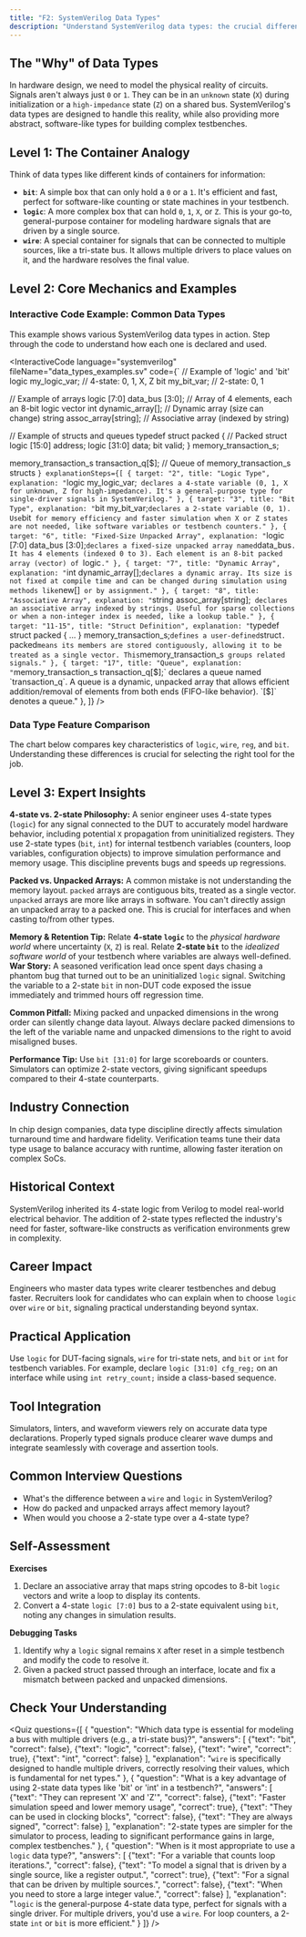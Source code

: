 ```yaml
---
title: "F2: SystemVerilog Data Types"
description: "Understand SystemVerilog data types: the crucial difference between 2-state (bit, int) and 4-state (logic, wire, reg) types, and their application in modeling hardware signals and building verification testbenches."
---
```



## The "Why" of Data Types

In hardware design, we need to model the physical reality of circuits. Signals aren't always just `0` or `1`. They can be in an `unknown` state (`X`) during initialization or a `high-impedance` state (`Z`) on a shared bus. SystemVerilog's data types are designed to handle this reality, while also providing more abstract, software-like types for building complex testbenches.

## Level 1: The Container Analogy

Think of data types like different kinds of containers for information:
- **`bit`**: A simple box that can only hold a `0` or a `1`. It's efficient and fast, perfect for software-like counting or state machines in your testbench.
- **`logic`**: A more complex box that can hold `0`, `1`, `X`, or `Z`. This is your go-to, general-purpose container for modeling hardware signals that are driven by a single source.
- **`wire`**: A special container for signals that can be connected to multiple sources, like a tri-state bus. It allows multiple drivers to place values on it, and the hardware resolves the final value.

## Level 2: Core Mechanics and Examples

### Interactive Code Example: Common Data Types

This example shows various SystemVerilog data types in action. Step through the code to understand how each one is declared and used.

<InteractiveCode
  language="systemverilog"
  fileName="data_types_examples.sv"
  code={`
// Example of 'logic' and 'bit'
logic my_logic_var; // 4-state: 0, 1, X, Z
bit   my_bit_var;   // 2-state: 0, 1

// Example of arrays
logic [7:0] data_bus [3:0]; // Array of 4 elements, each an 8-bit logic vector
int         dynamic_array[]; // Dynamic array (size can change)
string      assoc_array[string]; // Associative array (indexed by string)

// Example of structs and queues
typedef struct packed { // Packed struct
  logic [15:0] address;
  logic [31:0] data;
  bit          valid;
} memory_transaction_s;

memory_transaction_s transaction_q[$]; // Queue of memory_transaction_s structs
  `}
  explanationSteps={[
    { target: "2", title: "Logic Type", explanation: "`logic my_logic_var;` declares a 4-state variable (0, 1, X for unknown, Z for high-impedance). It's a general-purpose type for single-driver signals in SystemVerilog." },
    { target: "3", title: "Bit Type", explanation: "`bit my_bit_var;` declares a 2-state variable (0, 1). Use `bit` for memory efficiency and faster simulation when X or Z states are not needed, like software variables or testbench counters." },
    { target: "6", title: "Fixed-Size Unpacked Array", explanation: "`logic [7:0] data_bus [3:0];` declares a fixed-size unpacked array named `data_bus`. It has 4 elements (indexed 0 to 3). Each element is an 8-bit packed array (vector) of `logic`." },
    { target: "7", title: "Dynamic Array", explanation: "`int dynamic_array[];` declares a dynamic array. Its size is not fixed at compile time and can be changed during simulation using methods like `new[]` or by assignment." },
    { target: "8", title: "Associative Array", explanation: "`string assoc_array[string];` declares an associative array indexed by strings. Useful for sparse collections or when a non-integer index is needed, like a lookup table." },
    { target: "11-15", title: "Struct Definition", explanation: "`typedef struct packed { ... } memory_transaction_s;` defines a user-defined `struct`. `packed` means its members are stored contiguously, allowing it to be treated as a single vector. This `memory_transaction_s` groups related signals." },
    { target: "17", title: "Queue", explanation: "`memory_transaction_s transaction_q[$];` declares a queue named `transaction_q`. A queue is a dynamic, unpacked array that allows efficient addition/removal of elements from both ends (FIFO-like behavior). `[$]` denotes a queue." },
  ]}
/>

### Data Type Feature Comparison

The chart below compares key characteristics of `logic`, `wire`, `reg`, and `bit`. Understanding these differences is crucial for selecting the right tool for the job.

<div className="my-6">
  <DataTypeComparisonChart />
</div>

## Level 3: Expert Insights

**4-state vs. 2-state Philosophy:** A senior engineer uses 4-state types (`logic`) for any signal connected to the DUT to accurately model hardware behavior, including potential `X` propagation from uninitialized registers. They use 2-state types (`bit`, `int`) for internal testbench variables (counters, loop variables, configuration objects) to improve simulation performance and memory usage. This discipline prevents bugs and speeds up regressions.

**Packed vs. Unpacked Arrays:** A common mistake is not understanding the memory layout. `packed` arrays are contiguous bits, treated as a single vector. `unpacked` arrays are more like arrays in software. You can't directly assign an unpacked array to a packed one. This is crucial for interfaces and when casting to/from other types.

**Memory & Retention Tip:** Relate **4-state `logic`** to the *physical hardware world* where uncertainty (`X`, `Z`) is real. Relate **2-state `bit`** to the *idealized software world* of your testbench where variables are always well-defined.
**War Story:** A seasoned verification lead once spent days chasing a phantom bug that turned out to be an uninitialized `logic` signal. Switching the variable to a 2-state `bit` in non-DUT code exposed the issue immediately and trimmed hours off regression time.

**Common Pitfall:** Mixing packed and unpacked dimensions in the wrong order can silently change data layout. Always declare packed dimensions to the left of the variable name and unpacked dimensions to the right to avoid misaligned buses.

**Performance Tip:** Use `bit [31:0]` for large scoreboards or counters. Simulators can optimize 2-state vectors, giving significant speedups compared to their 4-state counterparts.

## Industry Connection

In chip design companies, data type discipline directly affects simulation turnaround time and hardware fidelity. Verification teams tune their data type usage to balance accuracy with runtime, allowing faster iteration on complex SoCs.

## Historical Context

SystemVerilog inherited its 4-state logic from Verilog to model real-world electrical behavior. The addition of 2-state types reflected the industry's need for faster, software-like constructs as verification environments grew in complexity.

## Career Impact

Engineers who master data types write clearer testbenches and debug faster. Recruiters look for candidates who can explain when to choose `logic` over `wire` or `bit`, signaling practical understanding beyond syntax.

## Practical Application

Use `logic` for DUT-facing signals, `wire` for tri-state nets, and `bit` or `int` for testbench variables. For example, declare `logic [31:0] cfg_reg;` on an interface while using `int retry_count;` inside a class-based sequence.

## Tool Integration

Simulators, linters, and waveform viewers rely on accurate data type declarations. Properly typed signals produce clearer wave dumps and integrate seamlessly with coverage and assertion tools.

## Common Interview Questions

- What's the difference between a `wire` and `logic` in SystemVerilog?
- How do packed and unpacked arrays affect memory layout?
- When would you choose a 2-state type over a 4-state type?

## Self-Assessment

**Exercises**

1. Declare an associative array that maps string opcodes to 8-bit `logic` vectors and write a loop to display its contents.
2. Convert a 4-state `logic [7:0]` bus to a 2-state equivalent using `bit`, noting any changes in simulation results.

**Debugging Tasks**

1. Identify why a `logic` signal remains `X` after reset in a simple testbench and modify the code to resolve it.
2. Given a packed struct passed through an interface, locate and fix a mismatch between packed and unpacked dimensions.

## Check Your Understanding

<Quiz questions={[
    {
      "question": "Which data type is essential for modeling a bus with multiple drivers (e.g., a tri-state bus)?",
      "answers": [
        {"text": "bit", "correct": false},
        {"text": "logic", "correct": false},
        {"text": "wire", "correct": true},
        {"text": "int", "correct": false}
      ],
      "explanation": "`wire` is specifically designed to handle multiple drivers, correctly resolving their values, which is fundamental for net types."
    },
    {
      "question": "What is a key advantage of using 2-state data types like 'bit' or 'int' in a testbench?",
      "answers": [
        {"text": "They can represent 'X' and 'Z'", "correct": false},
        {"text": "Faster simulation speed and lower memory usage", "correct": true},
        {"text": "They can be used in clocking blocks", "correct": false},
        {"text": "They are always signed", "correct": false}
      ],
      "explanation": "2-state types are simpler for the simulator to process, leading to significant performance gains in large, complex testbenches."
    },
    {
      "question": "When is it most appropriate to use a `logic` data type?",
      "answers": [
        {"text": "For a variable that counts loop iterations.", "correct": false},
        {"text": "To model a signal that is driven by a single source, like a register output.", "correct": true},
        {"text": "For a signal that can be driven by multiple sources.", "correct": false},
        {"text": "When you need to store a large integer value.", "correct": false}
      ],
      "explanation": "`logic` is the general-purpose 4-state data type, perfect for signals with a single driver. For multiple drivers, you'd use a `wire`. For loop counters, a 2-state `int` or `bit` is more efficient."
    }
  ]} />
